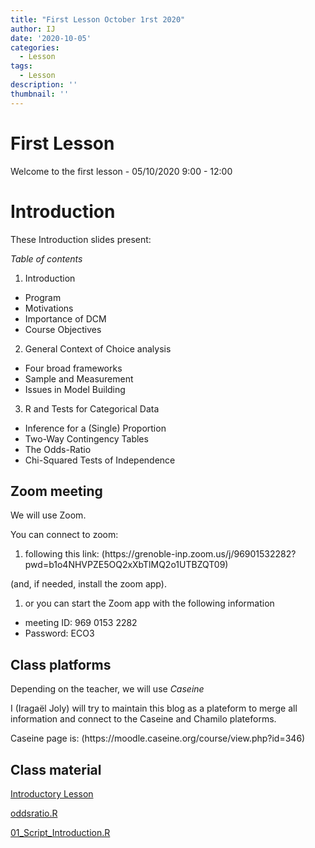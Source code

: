 ```yaml
---
title: "First Lesson October 1rst 2020"
author: IJ
date: '2020-10-05'
categories:
  - Lesson
tags:
  - Lesson
description: ''
thumbnail: ''
---
```


# First Lesson

Welcome to the first lesson - 05/10/2020 9:00 - 12:00

# Introduction

These Introduction slides present:

*Table of contents*

 1. Introduction
   - Program
   - Motivations
   - Importance of DCM
   - Course Objectives
 2. General Context of Choice analysis
   - Four broad frameworks
   - Sample and Measurement
   - Issues in Model Building
 3. R and Tests for Categorical Data
   - Inference for a (Single) Proportion
   - Two-Way Contingency Tables
   - The Odds-Ratio
   - Chi-Squared Tests of Independence
   
## Zoom meeting

We will use Zoom.

You can connect to zoom:

1. following this link: (https://grenoble-inp.zoom.us/j/96901532282?pwd=b1o4NHVPZE5OQ2xXbTlMQ2o1UTBZQT09)

(and, if needed, install the zoom app).

1. or you can start the Zoom app with the following information
  + meeting ID: 969 0153 2282
  + Password: ECO3

## Class platforms

Depending on the teacher, we will use *Caseine*

I (Iragaël Joly) will try to maintain this blog as a plateform to merge all information and connect to the Caseine and Chamilo plateforms.

 Caseine page is: (https://moodle.caseine.org/course/view.php?id=346)


## Class material

[Introductory Lesson](/Data-pdf/010_Introduction_E3_v2.pdf)

[oddsratio.R](/Data-pdf/oddsratio.R)

[01_Script_Introduction.R](/Data-pdf/01_Script_Introduction.R)